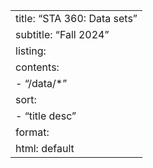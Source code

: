 ---
title: "STA 360: Data sets"
subtitle: "Fall 2024"
listing:
  contents:
    - "/data/*"
  sort:
    - "title desc"
format:
  html: default
---